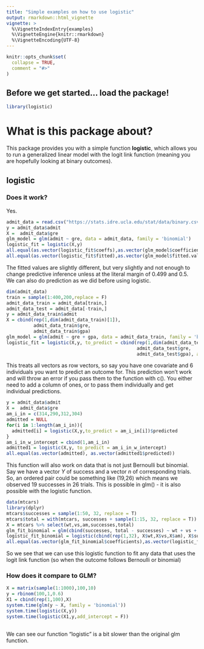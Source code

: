 ```yaml
---
title: "Simple examples on how to use logistic"
output: rmarkdown::html_vignette
vignette: >
  %\VignetteIndexEntry{examples}
  %\VignetteEngine{knitr::rmarkdown}
  %\VignetteEncoding{UTF-8}
---
```


```r
knitr::opts_chunk$set(
  collapse = TRUE,
  comment = "#>"
)
```

## Before we get started... load the package! 

```r
library(logistic)
```
# What is this package about? 

This package provides you with a simple function **logistic**, which allows you to run a generalized linear model with the logit link function (meaning you are hopefully looking at binary outcomes). 


## logistic 

### Does it work? 

Yes. 

```r
admit_data = read.csv("https://stats.idre.ucla.edu/stat/data/binary.csv")
y = admit_data$admit
X =  admit_data$gre
glm_model = glm(admit ~ gre, data = admit_data, family = 'binomial')
logistic_fit = logistic(X,y)
all.equal(as.vector(logistic_fit$coeffs),as.vector(glm_model$coefficients))
all.equal(as.vector(logistic_fit$fitted),as.vector(glm_model$fitted.values))
```

The fitted values are slightly different, but very slightly and not enough to change predictive inference unless at the literal margin of 0.499 and 0.5. We can also do prediction as we did before using logistic.

```r
dim(admit_data)
train = sample(1:400,200,replace = F)
admit_data_train = admit_data[train,]
admit_data_test = admit_data[-train,]
y = admit_data_train$admit
X = cbind(rep(1,dim(admit_data_train)[1]),
          admit_data_train$gre, 
          admit_data_train$gpa)
glm_model = glm(admit ~ gre + gpa, data = admit_data_train, family = 'binomial')
logistic_fit = logistic(X,y, to_predict = cbind(rep(1,dim(admit_data_test)[1]), 
                                                admit_data_test$gre, 
                                                admit_data_test$gpa), add_intercept = F)
```

This treats all vectors as row vectors, so say you have one covariate and 6 individuals you want to predict an outcome for. This prediction won't work and will throw an error if you pass them to the function with c(). You either need to add a column of ones, or to pass them individually and get individual predictions.  

```r
y = admit_data$admit
X =  admit_data$gre
am_i_in = c(314,290,312,304)
admitted = NULL
for(i in 1:length(am_i_in)){
  admitted[i] = logistic(X,y,to_predict = am_i_in[i])$predicted
}
am_i_in_w_intercept = cbind(1,am_i_in)
admitted1 = logistic(X,y, to_predict = am_i_in_w_intercept)
all.equal(as.vector(admitted), as.vector(admitted1$predicted))
```

This function will also work on data that is not just Bernoulli but binomial. Say we have a vector $Y$ of success and a vector $n$ of corresponding trials. So, an ordered pair could be something like (19,26) which means we observed 19 successes in 26 trials. This is possible in glm() - it is also possible with the logistic function. 

```r
data(mtcars)
library(dplyr)
mtcars$successes = sample(1:50, 32, replace = T)
mtcars$total = with(mtcars, successes + sample(1:15, 32, replace = T))
X = mtcars %>% select(wt,vs,am,successes,total)
glm_fit_binomial = glm(cbind(successes, total - successes) ~ wt + vs + am, data = X, family = 'binomial')
logistic_fit_binomial = logistic(cbind(rep(1,32), X$wt,X$vs,X$am), X$successes, n = X$total, add_intercept = F)
all.equal(as.vector(glm_fit_binomial$coefficients),as.vector(logistic_fit_binomial$coeffs))
```

So we see that we can use this logistic function to fit any data that uses the logit link function (so when the outcome follows Bernoulli or binomial)

### How does it compare to GLM? 

```r
X = matrix(sample(1:1000),100,10)
y = rbinom(100,1,0.6)
X1 = cbind(rep(1,100),X)
system.time(glm(y ~ X, family = 'binomial'))
system.time(logistic(X,y))
system.time(logistic(X1,y,add_intercept = F))
            
```
We can see our function "logistic" is a bit slower than the original glm function.
